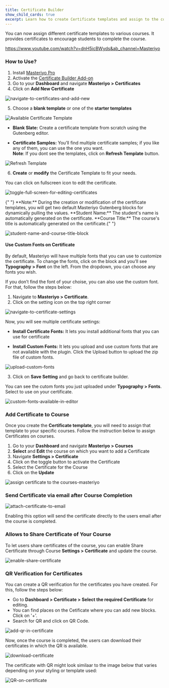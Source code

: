 ```yaml
---
title: Certificate Builder
show_child_cards: true
excerpt: Learn how to create Certificate templates and assign to the courses. Provide certificates to encourage students to complete the course.
---
```


You can now assign different certificate templates to various courses. It provides certificates to encourage students to complete the course.

<Embed>https://www.youtube.com/watch?v=dnH5icBWyds&ab_channel=Masteriyo</Embed>

### How to Use?

1. Install [Masteriyo Pro](https://docs.masteriyo.com/getting-started/installation#installing-masteriyo-lms-pro-version)
2. Activate the [Certificate Builder Add-on](https://docs.masteriyo.com/getting-started/activate-masteriyo-addons)
3. Go to your **Dashboard** and navigate **Masteriyo > Certificates**
4. Click on **Add New Certificate**

![navigate-to-certificates-and-add-new](https://github.com/user-attachments/assets/5462876c-fc82-4edb-9dc4-113dd80d2d9e)


5. Choose a **blank template** or one of the **starter templates**

![Available Certificate Template](https://raw.githubusercontent.com/Masteriyo/masteriyo-docs/main/assets/images/certificate-builder.png)

  - **Blank Slate:** Create a certificate template from scratch using the Gutenberg editor.

  - **Certificate Samples:** You’ll find multiple certificate samples; if you like any of them, you can use the one you want.   
**Note**: If you dont see the templates, click on **Refresh Template** button. 

![Refresh Template](https://raw.githubusercontent.com/Masteriyo/masteriyo-docs/main/assets/images/certificate-builder/refresh-certificate-template.png)

6. **Create** or **modify** the Certificate Template to fit your needs.    

You can click on fullscreen icon to edit the certificate. 

![toggle-full-screen-for-editing-certificates](https://github.com/user-attachments/assets/f85a057b-c878-4e31-b1f2-44a95d93f7fb)

<Callout>
  {" "} 
  **Note:** During the creation or modification of the certificate templates, you
  will get two default Masteriyo Gutenberg blocks for dynamically pulling the values.
  **Student Name:** The student's name is automatically generated on the certificate.
  **Course Title:** The course's title is automatically generated on the certificate.{" "}
</Callout>


![student-name-and-course-title-block](https://github.com/user-attachments/assets/a5ab5a26-bda7-43c9-9d79-be5ea13d794e)

#### Use Custom Fonts on Certificate

By default, Masteriyo will have multiple fonts that you can use to customize the certificate. To change the fonts, click on the block and you’ll see **Typography > Font** on the left. From the dropdown, you can choose any fonts you wish.   

If you don’t find the font of your choise, you can also use the custom font. For that, follow the steps below:  
  1. Navigate to **Masteriyo > Certificate**.  
  2. Click on the setting icon on the top right corner

![navigate-to-certificate-settings](https://github.com/user-attachments/assets/33b90a33-9efd-41cb-903f-d2cb636eca24)

Now, you will see multiple certificate settings:  

  - **Install Certificate Fonts:** It lets you install additional fonts that you can use for certificate  

  - **Install Custom Fonts:** It lets you upload and use custom fonts that are not available with the plugin. Click the Upload button to upload the zip file of custom fonts.   

![upload-custom-fonts](https://github.com/user-attachments/assets/d30177da-2be7-4435-a892-79fb69f014c2)

3. Click on **Save Setting** and go back to certificate builder.   

You can see the cutom fonts you just uploaded  under **Typography > Fonts**. Select to use on your certificate.

![custom-fonts-available-in-editor](https://github.com/user-attachments/assets/efef1fa0-1d52-40c3-b57d-57ad5290c1d1)

### Add Certificate to Course  

Once you create the **Certificate template**, you will need to assign that template to your specific courses. Follow the instruction below to assign Certificates on courses.

1. Go to your **Dashboard** and navigate **Masteriyo > Courses**
2. **Select** and **Edit** the course on which you want to add a Certificate
3. Navigate **Settings > Certificate**
4. Click on the toggle button to activate the Certificate
5. Select the Certificate for the Course
6. Click on the **Update**

![assign certificate to the courses-masteriyo](https://user-images.githubusercontent.com/24367265/193017309-05112f5a-755a-43f5-a117-43b08d28111b.png)

### Send Certificate via email after Course Completion

![attach-certificate-to-email](https://github.com/user-attachments/assets/def6b2c1-8303-4826-b33b-72b6c0bfdd02)


Enabling this option will send the certificate directly to the users email after the course is completed.

### Allows to Share Certificate of Your Course  

To let users share certificates of the course, you can enable Share Certificate through Course **Settings > Certificate** and update the course. 

![enable-share-certificate](https://github.com/user-attachments/assets/18525d77-ebda-4efd-8cec-f0a19f60c1b3)


### QR Verification for Certificates

You can create a QR verification for the certificates you have created. For this, follow the steps below:

- Go to **Dashboard > Certificate > Select the required Certificate** for editing.
- You can find places on the Cetificate where you can add new blocks. Click on '+'.
- Search for QR and click on QR Code.

![add-qr-in-certificate](https://github.com/Masteriyo/masteriyo-docs/assets/75772539/1f2693cc-332e-48a2-9416-75b0069e50bf)

Now, once the course is completed, the users can download their certificates in which the QR is available.

![download-certificate](https://github.com/Masteriyo/masteriyo-docs/assets/75772539/9d08c93b-851a-4e14-b21c-561d8c9d80ac)

The certificate with QR might look similaar to the image below that varies depending on your styling or template used:

![QR-on-certificate](https://github.com/Masteriyo/masteriyo-docs/assets/75772539/5d9ca442-e111-4f77-9634-40c74cc68ada)

